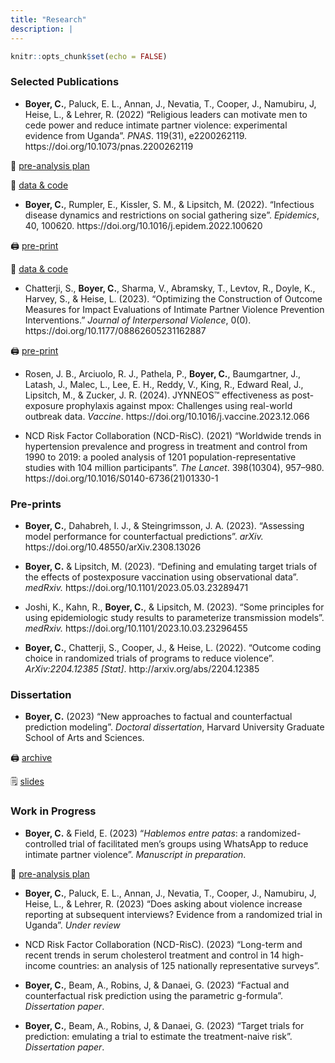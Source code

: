 ```yaml
---
title: "Research"
description: |
---
```


```r
knitr::opts_chunk$set(echo = FALSE)
```

### Selected Publications
- **Boyer, C.**, Paluck, E. L., Annan, J., Nevatia, T., Cooper, J., Namubiru, J, Heise, L., & Lehrer, R. (2022) "Religious leaders can motivate men to cede power and reduce intimate partner violence: experimental evidence from Uganda". *PNAS*. 119(31), e2200262119. https://doi.org/10.1073/pnas.2200262119 

<aside>
📝 [pre-analysis plan](https://www.socialscienceregistry.org/trials/3994/history/43131) 

💾 [data & code](https://doi.org/10.7910/DVN/9TEAIV)
</aside>

- **Boyer, C.**, Rumpler, E., Kissler, S. M., & Lipsitch, M. (2022). "Infectious disease dynamics and restrictions on social gathering size". *Epidemics*, 40, 100620. https://doi.org/10.1016/j.epidem.2022.100620

<aside>
🖨 [pre-print](https://www.medrxiv.org/content/10.1101/2022.01.07.21268585v2)

💾 [data & code](https://github.com/boyercb/covid-gathering-size)
</aside>

- Chatterji, S., **Boyer, C.**, Sharma, V., Abramsky, T., Levtov, R., Doyle, K., Harvey, S., & Heise, L. (2023). "Optimizing the Construction of Outcome Measures for Impact Evaluations of Intimate Partner Violence Prevention Interventions." *Journal of Interpersonal Violence*, 0(0). https://doi.org/10.1177/08862605231162887

<aside>
🖨 [pre-print](https://www.medrxiv.org/content/10.1101/2023.02.07.23285510.abstract)

</aside>


- Rosen, J. B., Arciuolo, R. J., Pathela, P., **Boyer, C.**, Baumgartner, J., Latash, J., Malec, L., Lee, E. H., Reddy, V., King, R., Edward Real, J., Lipsitch, M., & Zucker, J. R. (2024). JYNNEOS™ effectiveness as post-exposure prophylaxis against mpox: Challenges using real-world outbreak data. *Vaccine*. https://doi.org/10.1016/j.vaccine.2023.12.066

- NCD Risk Factor Collaboration (NCD-RisC). (2021) "Worldwide trends in hypertension prevalence and progress in treatment and control from 1990 to 2019: a pooled analysis of 1201 population-representative studies with 104 million participants". *The Lancet*. 398(10304), 957–980. https://doi.org/10.1016/S0140-6736(21)01330-1



### Pre-prints
- **Boyer, C.**, Dahabreh, I. J., & Steingrimsson, J. A. (2023). "Assessing model performance for counterfactual predictions". *arXiv.* https://doi.org/10.48550/arXiv.2308.13026

- **Boyer, C.** & Lipsitch, M. (2023). "Defining and emulating target trials of the effects of postexposure vaccination using observational data". *medRxiv.* https://doi.org/10.1101/2023.05.03.23289471

- Joshi, K., Kahn, R., **Boyer, C.**, & Lipsitch, M. (2023). "Some principles for using epidemiologic study results to parameterize transmission models". *medRxiv.*  https://doi.org/10.1101/2023.10.03.23296455

- **Boyer, C.**, Chatterji, S., Cooper, J., & Heise, L. (2022). "Outcome coding choice in randomized trials of programs to reduce violence". *ArXiv:2204.12385 [Stat]*. http://arxiv.org/abs/2204.12385


### Dissertation
- **Boyer, C.** (2023) "New approaches to factual and counterfactual prediction modeling". *Doctoral dissertation*, Harvard University Graduate School of Arts and Sciences. 

<aside>
🖨 [archive](https://dash.harvard.edu/bitstream/handle/1/37374603/thesis.pdf)

🗒 [slides](files/defense.pdf)
</aside>

### Work in Progress
- **Boyer, C.** & Field, E. (2023) "*Hablemos entre patas*: a randomized-controlled trial of facilitated men's groups using WhatsApp to reduce intimate partner violence". *Manuscript in preparation*.

<aside>
📝 [pre-analysis plan](https://www.socialscienceregistry.org/trials/10043)
</aside>

- **Boyer, C.**, Paluck, E. L., Annan, J., Nevatia, T., Cooper, J., Namubiru, J, Heise, L., & Lehrer, R. (2023) "Does asking about violence increase reporting at subsequent interviews? Evidence from a randomized trial in Uganda". *Under review*

- NCD Risk Factor Collaboration (NCD-RisC). (2023) "Long-term and recent trends in serum cholesterol treatment and control in 14 high-income countries: an analysis of 125 nationally representative surveys".

- **Boyer, C.**, Beam, A., Robins, J, & Danaei, G. (2023) "Factual and counterfactual risk prediction using the parametric g-formula". *Dissertation paper*.

- **Boyer, C.**, Beam, A., Robins, J, & Danaei, G. (2023) "Target trials for prediction: emulating a trial to estimate the treatment-naive risk". *Dissertation paper*.








